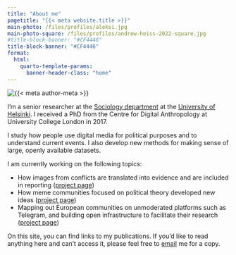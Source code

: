 ```yaml
---
title: "About me"
pagetitle: "{{< meta website.title >}}"
main-photo: /files/profiles/aleksi.jpg
main-photo-square: /files/profiles/andrew-heiss-2022-square.jpg
#title-block-banner: "#CF4446"
title-block-banner: "#CF4446"
format:
  html:
    quarto-template-params:
      banner-header-class: "home"
---
```


::: {.grid}

::: {.g-col-12 .g-col-sm-4}

```{=html}
<div class="grid" style="--bs-columns: 5; row-gap: 0;">
  <div class="g-col-1 g-col-sm-0"></div>
  <div class="g-col-3 g-col-sm-5">
    <picture>
      <source media="(max-width: 576px)" srcset="{{< meta main-photo-square >}}">
      <source media="(min-width: 576px)" srcset="{{< meta main-photo >}}">
      <img class="img-fluid" src="{{< meta main-photo >}}" alt="{{< meta author-meta >}}">
    </picture>
  </div>
  <div class="g-col-1 g-col-sm-0"></div>
</div>
```

:::

::: {.g-col-12 .g-col-sm-8}

I'm a senior researcher at the [Sociology department](https://www.helsinki.fi/en/faculty-social-sciences/research/disciplines-and-research-units/sociology) at the [University of Helsinki](https://www.helsinki.fi). I received a PhD from the Centre for Digital Anthropology at University College London in 2017.

I study how people use digital media for political purposes and to understand current events. I also develop new methods for making sense of large, openly available datasets.

I am currently working on the following topics:

- How images from conflicts are translated into evidence and are included in reporting ([project page](https://researchportal.helsinki.fi/en/projects/eyewitness-images-and-networked-verification-in-the-war-in-ukrain))
- How meme communities focused on political theory developed new ideas ([project page](https://vastapuhe.fi))
- Mapping out European communities on unmoderated platforms such as Telegram, and building open infrastructure to facilitate their research ([project page](https://www.tuni.fi/en/research/everyday-affective-practices-online-producing-experiencing-and-managing-hate-speech))

On this site, you can find links to my publications. If you’d like to read anything here and can’t access it, please feel free to [email](aleksi.knuutila@helsinki.fi) me for a copy.

:::

:::
